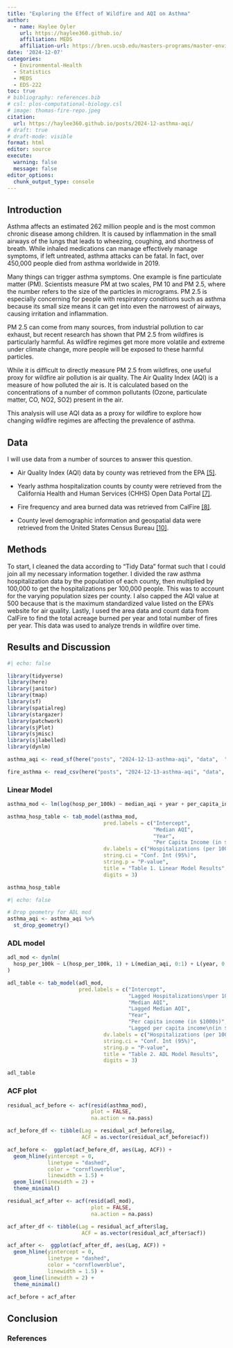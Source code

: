 ```yaml
---
title: "Exploring the Effect of Wildfire and AQI on Asthma"
author:
  - name: Haylee Oyler
    url: https://haylee360.github.io/
    affiliation: MEDS
    affiliation-url: https://bren.ucsb.edu/masters-programs/master-environmental-data-science
date: '2024-12-07'
categories:
  - Environmental-Health
  - Statistics
  - MEDS
  - EDS-222
toc: true
# bibliography: references.bib
# csl: plos-computational-biology.csl
# image: thomas-fire-repo.jpeg
citation:
  url: https://haylee360.github.io/posts/2024-12-asthma-aqi/
# draft: true
# draft-mode: visible
format: html
editor: source
execute:
  warning: false
  message: false
editor_options: 
  chunk_output_type: console
---
```



## Introduction

Asthma affects an estimated 262 million people and is the most common chronic disease among children. It is caused by inflammation in the small airways of the lungs that leads to wheezing, coughing, and shortness of breath. While inhaled medications can manage effectively manage symptoms, if left untreated, asthma attacks can be fatal. In fact, over 450,000 people died from asthma worldwide in 2019.

Many things can trigger asthma symptoms. One example is fine particulate matter (PM). Scientists measure PM at two scales, PM 10 and PM 2.5, where the number refers to the size of the particles in micrograms. PM 2.5 is especially concerning for people with respiratory conditions such as asthma because its small size means it can get into even the narrowest of airways, causing irritation and inflammation. 

PM 2.5 can come from many sources, from industrial pollution to car exhaust, but recent research has shown that PM 2.5 from wildfires is particularly harmful. As wildfire regimes get more more volatile and extreme under climate change, more people will be exposed to these harmful particles. 

While it is difficult to directly measure PM 2.5 from wildfires, one useful proxy for wildfire air pollution is air quality. The Air Quality Index (AQI) is a measure of how polluted the air is. It is calculated based on the concentrations of a number of common pollutants (Ozone, particulate matter, CO, NO2, SO2) present in the air. 

This analysis will use AQI data as a proxy for wildfire to explore how changing wildfire regimes are affecting the prevalence of asthma. 

## Data

I will use data from a number of sources to answer this question. 

- Air Quality Index (AQI) data by county was retrieved from the EPA [\[5\]](https://aqs.epa.gov/aqsweb/airdata/download_files.html#Annual).

- Yearly asthma hospitalization counts by county were retrieved from the California Health and Human Services (CHHS) Open Data Portal [\[7\]](https://data.chhs.ca.gov/gl/dataset/asthma-prevalence).

- Fire frequency and area burned data was retrieved from CalFire [\[8\]](https://www.fire.ca.gov/what-we-do/fire-resource-assessment-program/fire-perimeters).

- County level demographic information and geospatial data were retrieved from the United States Census Bureau [\[10\]](https://www.census.gov/data/datasets/time-series/demo/popest/2010s-counties-total.html#par_textimage_70769902).

## Methods

To start, I cleaned the data according to "Tidy Data" format such that I could join all my necessary information together. I divided the raw asthma hospitalization data by the population of each county, then multiplied by 100,000 to get the hospitalizations per 100,000 people. This was to account for the varying population sizes per county. I also capped the AQI value at 500 because that is the maximum standardized value listed on the EPA's website for air quality. Lastly, I used the area data and count data from CalFire to find the total acreage burned per year and total number of fires per year. This data was used to analyze trends in wildfire over time. 

## Results and Discussion

```r
#| echo: false

library(tidyverse)
library(here)
library(janitor)
library(tmap)
library(sf)
library(spatialreg)
library(stargazer)
library(patchwork)
library(sjPlot)
library(sjmisc)
library(sjlabelled)
library(dynlm)

asthma_aqi <- read_sf(here("posts", "2024-12-13-asthma-aqi", "data",  "asthma_aqi.geojson"))

fire_asthma <- read_csv(here("posts", "2024-12-13-asthma-aqi", "data",  "fire_asthma.csv"))
```


### Linear Model
```r
asthma_mod <- lm(log(hosp_per_100k) ~ median_aqi + year + per_capita_income, data = asthma_aqi)

asthma_hosp_table <- tab_model(asthma_mod,
                               pred.labels = c("Intercept", 
                                               "Median AQI", 
                                               "Year", 
                                               "Per Capita Income (in $1000s)"),
                               dv.labels = c("Hospitalizations (per 100k)"),
                               string.ci = "Conf. Int (95%)",
                               string.p = "P-value",
                               title = "Table 1. Linear Model Results",
                               digits = 3)

asthma_hosp_table
```

```r
#| echo: false

# Drop geometry for ADL mod
asthma_aqi <- asthma_aqi %>% 
  st_drop_geometry()
```


### ADL model
```r
adl_mod <- dynlm(
  hosp_per_100k ~ L(hosp_per_100k, 1) + L(median_aqi, 0:1) + L(year, 0:1) + L(per_capita_income, 0:1), ts(asthma_aqi, start = 2015)
)

adl_table <- tab_model(adl_mod,
                       pred.labels = c("Intercept", 
                                       "Lagged Hospitalizations\nper 100k", 
                                       "Median AQI",
                                       "Lagged Median AQI",
                                       "Year",
                                       "Per capita income (in $1000s)",
                                       "Lagged per capita income\n(in $1000s)"),
                               dv.labels = c("Hospitalizations (per 100k)"),
                               string.ci = "Conf. Int (95%)",
                               string.p = "P-value",
                               title = "Table 2. ADL Model Results",
                               digits = 3)

adl_table
```

### ACF plot 
```r
residual_acf_before <- acf(resid(asthma_mod), 
                           plot = FALSE, 
                           na.action = na.pass)

acf_before_df <- tibble(Lag = residual_acf_before$lag, 
                        ACF = as.vector(residual_acf_before$acf)) 

acf_before <-  ggplot(acf_before_df, aes(Lag, ACF)) + 
  geom_hline(yintercept = 0, 
             linetype = "dashed", 
             color = "cornflowerblue",
             linewidth = 1.5) +
  geom_line(linewidth = 2) +
  theme_minimal()

residual_acf_after <- acf(resid(adl_mod), 
                           plot = FALSE, 
                           na.action = na.pass)

acf_after_df <- tibble(Lag = residual_acf_after$lag, 
                        ACF = as.vector(residual_acf_after$acf)) 

acf_after <-  ggplot(acf_after_df, aes(Lag, ACF)) + 
  geom_hline(yintercept = 0, 
             linetype = "dashed", 
             color = "cornflowerblue",
             linewidth = 1.5) +
  geom_line(linewidth = 2) +
  theme_minimal()

acf_before + acf_after
```


## Conclusion


### References





